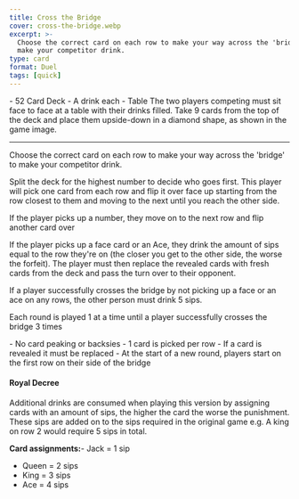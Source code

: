 ```yaml
---
title: Cross the Bridge
cover: cross-the-bridge.webp
excerpt: >-
  Choose the correct card on each row to make your way across the 'bridge' to
  make your competitor drink.
type: card
format: Duel
tags: [quick]
---
```


<GameHero
  cover="/images/cross-the-bridge.webp"
  alt="Cross the Bridge"
/>

<GameSection title="Equipment" icon="/images/liquor.webp">
-   52 Card Deck
-   A drink each
-   Table
</GameSection>

<GameSection title="Setup" icon="/images/settings.webp">
The two players competing must sit face to face at a table with their drinks filled. Take 9 cards from the top of the deck and place them upside-down in a diamond shape, as shown in the game image.

* * *
</GameSection>

<GameSection title="Aim of the Game" icon="/images/target.webp">
<p>Choose the correct card on each row to make your way across the 'bridge' to make your competitor drink.</p>
</GameSection>

<GameSection title="How to Play" icon="/images/question.webp">
Split the deck for the highest number to decide who goes first. This player will pick one card from each row and flip it over face up starting from the row closest to them and moving to the next until you reach the other side.

If the player picks up a number, they move on to the next row and flip another card over

If the player picks up a face card or an Ace, they drink the amount of sips equal to the row they're on (the closer you get to the other side, the worse the forfeit). The player must then replace the revealed cards with fresh cards from the deck and pass the turn over to their opponent.

If a player successfully crosses the bridge by not picking up a face or an ace on any rows, the other person must drink 5 sips.

Each round is played 1 at a time until a player successfully crosses the bridge 3 times
</GameSection>

<GameSection title="Rules" icon="/images/rules.webp">
-   No card peaking or backsies
-   1 card is picked per row
-   If a card is revealed it must be replaced
-   At the start of a new round, players start on the first row on their side of the bridge
</GameSection>

<GameSection title="Special Edition" icon="/images/special.webp">

<h4>Royal Decree</h4>

Additional drinks are consumed when playing this version by assigning cards with an amount of sips, the higher the card the worse the punishment. These sips are added on to the sips required in the original game e.g. A king on row 2 would require 5 sips in total.

**Card assignments:**-   Jack = 1 sip
-   Queen = 2 sips
-   King = 3 sips
-   Ace = 4 sips
</GameSection>

<ShareButtons title="Cross the Bridge" />

<FeedbackCard>
</FeedbackCard>
